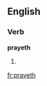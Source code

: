 ==English==

===Verb===
'''prayeth'''

# {{Archaic}} {{third-person singular of|[[pray]]}}

[[fr:prayeth]]